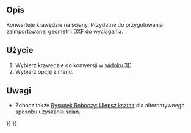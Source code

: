 <languages/>

{{Docnav/pl
|[[OpenSCAD_IncreaseToleranceFeature/pl|Cecha zwiększonej tolerancji]]
|[[OpenSCAD_ExpandPlacements/pl|Rozszerzenie umieszczenia]]
|[[OpenSCAD_Workbench/pl|środowisko pracy OpenSCAD]]
|IconL=OpenSCAD_IncreaseToleranceFeature.svg
|IconR=OpenSCAD_ExpandPlacements.svg
|IconC=Workbench_OpenSCAD.svg
}}

{{GuiCommand/pl
|Name=OpenSCAD Edgestofaces
|Name/pl=OpenSCAD: Krawędzie na ściany
|MenuLocation=OpenSCAD → Krawędzie na ściany
|Workbenches=[[OpenSCAD_Workbench/pl|OpenSCAD]]
|SeeAlso=[[Draft_Upgrade/pl|Rysunek Roboczy: Ulepsz kształt]]
}}

<span id="Description"></span>
==Opis== 

Konwertuje krawędzie na ściany. Przydatne do przygotowania zaimportowanej geometrii DXF do wyciągania.

<span id="Usage"></span>
==Użycie== 

# Wybierz krawędzie do konwersji w [[3D_view/pl|widoku 3D]].
# Wybierz opcję {{MenuCommand|OpenSCAD → [[Image:OpenSCAD_Edgestofaces.svg|16px]] Krawędzie na ściany}} z menu.

<span id="Notes"></span>
==Uwagi== 

* Zobacz także [[Draft_Upgrad/pl|Rysunek Roboczy: Ulepsz kształt]] dla alternatywnego sposobu uzyskania ścian.


{{Docnav/pl
|[[OpenSCAD_IncreaseToleranceFeature/pl|Cecha zwiększonej tolerancji]]
|[[OpenSCAD_ExpandPlacements/pl|Rozszerzenie umieszczenia]]
|[[OpenSCAD_Workbench/pl|środowisko pracy OpenSCAD]]
|IconL=OpenSCAD_IncreaseToleranceFeature.svg
|IconR=OpenSCAD_ExpandPlacements.svg
|IconC=Workbench_OpenSCAD.svg
}}

{{OpenSCAD_Tools_navi{{#translation:}}}}
{{Userdocnavi{{#translation:}}}}